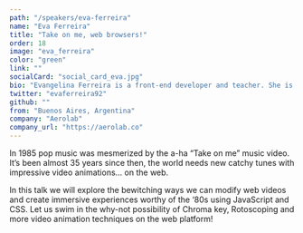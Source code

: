 ```yaml
---
path: "/speakers/eva-ferreira"
name: "Eva Ferreira"
title: "Take on me, web browsers!"
order: 18
image: "eva_ferreira"
color: "green"
link: ""
socialCard: "social_card_eva.jpg"
bio: "Evangelina Ferreira is a front-end developer and teacher. She is currently working at Aerolab as a UI Developer and has been teaching web technologies at the National Technological University of Argentina for more than five years. In her free time she organizes CSSConf Argentina."
twitter: "evaferreira92"
github: ""
from: "Buenos Aires, Argentina"
company: "Aerolab"
company_url: "https://aerolab.co"
---
```


In 1985 pop music was mesmerized by the a-ha “Take on me” music video. It’s been almost 35 years since then,
the world needs new catchy tunes with impressive video animations… on the web.

In this talk we will explore the bewitching ways we can modify web videos and create immersive experiences
worthy of the ‘80s using JavaScript and CSS. Let us swim in the why-not possibility of Chroma key, Rotoscoping
and more video animation techniques on the web platform!